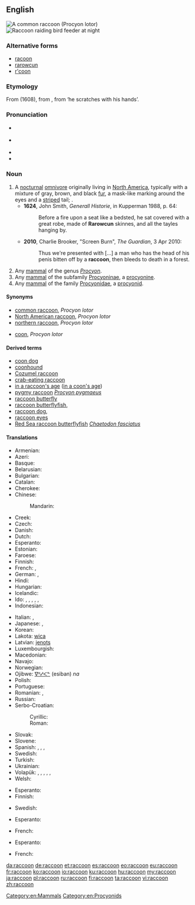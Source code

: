 {{was wotd|2010|June|23}}
==English==
{{wikipedia}}
[[Image:Procyon lotor (Common raccoon).jpg|right|thumb|A common '''raccoon''' (Procyon lotor)]]
[[File:Raccoon at night.jpg|thumb|Raccoon raiding bird feeder at night]]

===Alternative forms===
* [[racoon]] {{defdate|from 17th c.}}
* [[rarowcun]] {{defdate|17th c.}}
* [[r'coon]] {{qualifier|colloquial contraction}}

===Etymology===
From {{term|arocoun|lang=en}} (1608), from {{etyl|pim|en}} {{term|ärähkun|lang=pim}}, from {{term|ärähkuněm|lang=pim}} ‘he scratches with his hands’.

===Pronunciation===
* {{a|UK}} {{IPA|/ɹəˈkuːn/}}
* {{a|US}} {{IPA|/ɹæˈkun/|/ɹəˈkun/}}
* {{audio|en-us-raccoon.ogg|Audio (US)}}
* {{rhymes|uːn}}

===Noun===
{{en-noun}}

# A [[nocturnal]] [[omnivore]] originally living in [[North America]], typically with a mixture of gray, brown, and black [[fur]], a mask-like marking around the eyes and a [[striped]] tail; {{taxlink|Procyon lotor|species}}.
#* '''1624''', John Smith, ''Generall Historie'', in Kupperman 1988, p. 64:
#*: Before a fire upon a seat like a bedsted, he sat covered with a great robe, made of '''Rarowcun''' skinnes, and all the tayles hanging by.
#* '''2010''', Charlie Brooker, "Screen Burn", ''The Guardian'', 3 Apr 2010:
#*: Thus we're presented with [...] a man who has the head of his penis bitten off by a '''raccoon''', then bleeds to death in a forest.
# Any [[mammal]] of the genus ''[[Procyon]]''.
# Any [[mammal]] of the subfamily [[Procyoninae]], a [[procyonine]].
# Any [[mammal]] of the family [[Procyonidae]], a [[procyonid]].

====Synonyms====
* [[common raccoon]], ''Procyon lotor''
* [[North American raccoon]], ''Procyon lotor''
* [[northern raccoon]], ''Procyon lotor''
* {{qualifier|colloquial}} [[coon]], ''Procyon lotor''

====Derived terms====
* [[coon dog]]
* [[coonhound]]
* [[Cozumel raccoon]] {{taxlink|Procyon pygmaeus|species}}
* [[crab-eating raccoon]] {{taxlink|Procyon cancrivorus|species}}
* [[in a raccoon's age]] ([[in a coon's age]])
* [[pygmy raccoon]] ''[[Procyon pygmaeus]]''
* [[raccoon butterfly]] {{taxlink|Chaetodon fasciatus|species}}
* [[raccoon butterflyfish]], {{taxlink|Chaetodon lunula|species}}
* [[raccoon dog]], {{taxlink|Nyctereutes procyonoides|species}}
* [[raccoon eyes]]
* [[Red Sea raccoon butterflyfish]] ''[[Chaetodon fasciatus]]''

====Translations====
{{trans-top|nocturnal omnivore living in North America, ''Procyon lotor''}}
* Armenian: {{t-|hy|ջրարջ|tr=ǰrarǰ}}
* Azeri: {{t+|az|yenot}}
* Basque: {{t-|eu|mapatxe}}
* Belarusian: {{t-|be|янот|m|tr=janót|sc=Cyrl}}
* Bulgarian: {{t+|bg|енот|m|tr=enót|sc=Cyrl}}
* Catalan: {{t-|ca|ós rentador|m}}
* Cherokee: {{t-|chr|ᎬᎵ|tr=gvli|sc=Cher}}
* Chinese:
*: Mandarin: {{t|cmn|浣熊|tr=huànxióng|sc=Hani}}
* Creek: {{tø|mus|wotko}}
* Czech: {{t+|cs|mýval|m}}
* Danish: {{t-|da|vaskebjørn}}
* Dutch: {{t+|nl|wasbeer|m}}
* Esperanto: {{t-|eo|lav-urso}}
* Estonian: {{t+|et|pesukaru}}
* Faroese: {{t-|fo|tváttarbjørn|f}}
* Finnish: {{t+|fi|pesukarhu}}
* French: {{qualifier|more exactly}} {{t-|fr|raton laveur commun|m}}, {{qualifier|less exactly}} {{t+|fr|raton laveur|m}}
* German: {{t+|de|Waschbär|m}}, {{qualifier|obsolete}} {{t-|de|Schupp|m}}
* Hindi: {{t-|hi|रैकून|tr=raikūn}}
* Hungarian: {{t+|hu|mosómedve}}
* Icelandic: {{t-|is|þvottabjörn|m}}
* Ido: {{qualifier|♂♀}} {{t+|io|ratono}}, {{qualifier|♂}} {{t-|io|ratonulo}}, {{qualifier|♀}} {{t-|io|ratonino}}, {{qualifier|♂♀ offspring}} {{t-|io|ratonyuno}}, {{qualifier|♂ offspring}} {{t-|io|ratonyunulo}}, {{qualifier|♀ offspring}} {{t-|io|ratonyunino}}
* Indonesian: {{t-|id|rakun}}
{{trans-mid}}
* Italian: {{t+|it|procione|m}} , {{t-|it|orsetto lavatore|m}}
* Japanese: {{t-|ja|アライグマ|tr=araiguma|sc=Jpan}}, {{t-|ja|洗熊|tr=あらいぐま, araiguma|sc=Jpan}}
* Korean: {{t-|ko|아메리카너구리|tr=Amerika neoguri|sc=Kore}}
* Lakota: [[wica]]
* Latvian: [[jenots]]
* Luxembourgish: {{t+|lb|Wäschbier|m}}
* Macedonian: {{t-|mk|ракун|m|tr=rakún|sc=Cyrl}}
* Navajo: {{tø|nv|tábąąh mąʼii}}
* Norwegian: {{t-|no|vaskebjørn|m}}
* Ojibwe: [[ᐁᐦᓯᐸᓐ]] (esiban) ''na''
* Polish: {{t+|pl|szop|m}}
* Portuguese: {{t-|pt|guaxinim|m}}
* Romanian: {{t+|ro|raton}}, {{t-|ro|ursuleț spălător}}
* Russian: {{t+|ru|енот|m|tr=jenót}}
* Serbo-Croatian:
*: Cyrillic: {{t-|sh|ракун|m}}
*: Roman: {{t-|sh|rakun|m}}
* Slovak: {{t-|sk|mýval|m}}
* Slovene: {{t+|sl|rakun|m}}
* Spanish: {{t+|es|mapache|m}}, {{t-|es|oso lavador|m}}, {{t-|es|zorra manglera|f}}, {{t-|es|gato manglatero|m}}
* Swedish: {{t-|sv|tvättbjörn|c}}
* Turkish: {{t+|tr|rakun}}
* Ukrainian: {{t-|uk|єнот|m|tr=jenót|sc=Cyrl}}
* Volapük: {{qualifier|♂♀}} {{t-|vo|räkun}}, {{qualifier|♂}} {{t-|vo|hiräkun}}, {{qualifier|♀}} {{t-|vo|jiräkun}}, {{qualifier|♂♀ offspring}} {{t-|vo|räkunül}}, {{qualifier|♂ offspring}} {{t-|vo|hiräkunül}}, {{qualifier|♀ offspring}} {{t-|vo|jiräkunül}}
* Welsh: {{t-|cy|racŵn|m}}
{{trans-bottom}}

{{trans-top|any mammal of the genus ''Procyon''}}
* Esperanto: {{qualifier|member of genus}} {{t-|eo|prociono}}
* Finnish: {{t+|fi|pesukarhu}}
{{trans-mid}}
* Swedish: {{t-|sv|tvättbjörn|c}}
{{trans-bottom}}

{{trans-top|any mammal of the subfamily Procyoninae}}
* Esperanto: {{qualifier|member of subfamily}} {{t-|eo|procioneno}}
{{trans-mid}}
* French: {{qualifier|member of subfamily}} {{t-|fr|procyoniné|m}}
{{trans-bottom}}

{{trans-top|any mammal of the family Procyonidae}}
* Esperanto: {{qualifier|member of family}} {{t-|eo|procionedo}}
{{trans-mid}}
* French: {{qualifier|member of family}} {{t+|fr|procyonidé|m}}
{{trans-bottom}}

[[Category:en:Mammals]]
[[Category:en:Procyonids]]

[[da:raccoon]]
[[de:raccoon]]
[[et:raccoon]]
[[es:raccoon]]
[[eo:raccoon]]
[[eu:raccoon]]
[[fr:raccoon]]
[[ko:raccoon]]
[[io:raccoon]]
[[ku:raccoon]]
[[hu:raccoon]]
[[my:raccoon]]
[[ja:raccoon]]
[[pl:raccoon]]
[[ru:raccoon]]
[[fi:raccoon]]
[[ta:raccoon]]
[[vi:raccoon]]
[[zh:raccoon]]